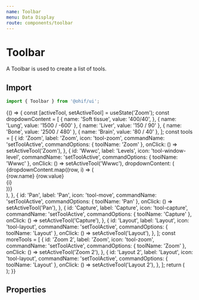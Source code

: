 ```yaml
---
name: Toolbar
menu: Data Display
route: components/toolbar
---
```



# Toolbar

A Toolbar is used to create a list of tools.

## Import

```javascript
import { Toolbar } from '@ohif/ui';
```

<Playground>
  {() => {
    const [activeTool, setActiveTool] = useState('Zoom');
    const dropdownContent = [
      {
        name: 'Soft tissue',
        value: '400/40',
      },
      { name: 'Lung', value: '1500 / -600' },
      { name: 'Liver', value: '150 / 90' },
      { name: 'Bone', value: '2500 / 480' },
      { name: 'Brain', value: '80 / 40' },
    ];
    const tools = [
      {
        id: 'Zoom',
        label: 'Zoom',
        icon: 'tool-zoom',
        commandName: 'setToolActive',
        commandOptions: { toolName: 'Zoom' },
        onClick: () => setActiveTool('Zoom'),
      },
      {
        id: 'Wwwc',
        label: 'Levels',
        icon: 'tool-window-level',
        commandName: 'setToolActive',
        commandOptions: { toolName: 'Wwwc' },
        onClick: () => setActiveTool('Wwwc'),
        dropdownContent: (
          <div>
            {dropdownContent.map((row, i) => (
              <div
                key={i}
                className="flex justify-between py-2 px-3 hover:bg-secondary-dark cursor-pointer"
              >
                <div>
                  <span className="text-base text-white">{row.name}</span>
                  <span className="text-base text-primary-light ml-3">
                    {row.value}
                  </span>
                </div>
                <span className="text-base text-primary-active ml-4">{i}</span>
              </div>
            ))}
          </div>
        ),
      },
      {
        id: 'Pan',
        label: 'Pan',
        icon: 'tool-move',
        commandName: 'setToolActive',
        commandOptions: { toolName: 'Pan' },
        onClick: () => setActiveTool('Pan'),
      },
      {
        id: 'Capture',
        label: 'Capture',
        icon: 'tool-capture',
        commandName: 'setToolActive',
        commandOptions: { toolName: 'Capture' },
        onClick: () => setActiveTool('Capture'),
      },
      {
        id: 'Layout',
        label: 'Layout',
        icon: 'tool-layout',
        commandName: 'setToolActive',
        commandOptions: { toolName: 'Layout' },
        onClick: () => setActiveTool('Layout'),
      },
    ];
    const moreTools = [
      {
        id: 'Zoom 2',
        label: 'Zoom',
        icon: 'tool-zoom',
        commandName: 'setToolActive',
        commandOptions: { toolName: 'Zoom' },
        onClick: () => setActiveTool('Zoom 2'),
      },
      {
        id: 'Layout 2',
        label: 'Layout',
        icon: 'tool-layout',
        commandName: 'setToolActive',
        commandOptions: { toolName: 'Layout' },
        onClick: () => setActiveTool('Layout 2'),
      },
    ];
    return (
      <div className="py-10 flex justify-center">
        <Toolbar moreTools={moreTools} activeTool={activeTool} tools={tools} />
      </div>
    );
  }}
</Playground>

## Properties

<Props of={Toolbar} />
